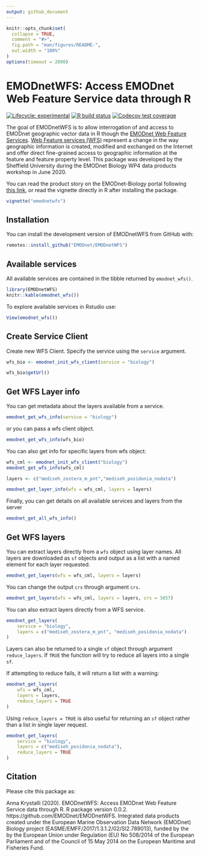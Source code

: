 ```yaml
---
output: github_document
---
```


<!-- README.md is generated from README.Rmd. Please edit that file -->

```r
knitr::opts_chunk$set(
  collapse = TRUE,
  comment = "#>",
  fig.path = "man/figures/README-",
  out.width = "100%"
)
options(timeout = 2000)
```

# EMODnetWFS: Access EMODnet Web Feature Service data through R

<!-- badges: start -->
[![Lifecycle: experimental](https://img.shields.io/badge/lifecycle-experimental-orange.svg)](https://www.tidyverse.org/lifecycle/#experimental)
[![R build status](https://github.com/EMODnet/EMODnetWFS/workflows/R-CMD-check/badge.svg)](https://github.com/EMODnet/EMODnetWFS/actions)
[![Codecov test coverage](https://codecov.io/gh/EMODnet/EMODnetWFS/branch/master/graph/badge.svg)](https://codecov.io/gh/EMODnet/EMODnetWFS?branch=master)
<!-- badges: end -->

The goal of EMODnetWFS is to allow interrogation of and access to EMODnet geographic vector data in R though the [EMODnet Web Feature Services](https://www.emodnet.eu/en/data). [Web Feature services (WFS)](https://www.ogc.org/standards/wfs) represent a change in the way geographic information is created, modified and exchanged on the Internet and offer direct fine-grained access to geographic information at the feature and feature property level. This package was developed by the Sheffield University during the EMODnet Biology WP4 data products workshop in June 2020.

You can read the product story on the EMODnet-Biology portal following [this link](https://www.emodnet-biology.eu/blog/emodnetwfs-access-emodnet-web-feature-service-data-through-r), or read the vignette directly in R after installing the package.

```r
vignette("emodnetwfs")
```


## Installation

You can install the development version of EMODnetWFS from GitHub with:

``` r
remotes::install_github("EMODnet/EMODnetWFS")
```

## Available services

All available services are contained in the tibble returned by `emodnet_wfs()`.


```r
library(EMODnetWFS)
knitr::kable(emodnet_wfs())
```

To explore available services in Rstudio use:

```r
View(emodnet_wfs())
```


## Create Service Client

Create new WFS Client.  Specify the service using the `service` argument. 

```r
wfs_bio <- emodnet_init_wfs_client(service = "biology")

wfs_bio$getUrl()
```

## Get WFS Layer info

You can get metadata about the layers available from a service. 

```r
emodnet_get_wfs_info(service = "biology")
```

or you can pass a wfs client object.

```r
emodnet_get_wfs_info(wfs_bio)
```

You can also get info for specific layers from wfs object:

```r
wfs_cml <- emodnet_init_wfs_client("biology")
emodnet_get_wfs_info(wfs_cml)

layers <- c("mediseh_zostera_m_pnt","mediseh_posidonia_nodata")

emodnet_get_layer_info(wfs = wfs_cml, layers = layers)
```


Finally, you can get details on all available services and layers from the server

```r
emodnet_get_all_wfs_info()
```


## Get WFS layers

You can extract layers directly from a `wfs` object using layer names. All layers are downloaded as `sf` objects and output as a list with a named element for each layer requested.

```r
emodnet_get_layers(wfs = wfs_cml, layers = layers)
```

You can change the output `crs` through argument `crs`.

```r
emodnet_get_layers(wfs = wfs_cml, layers = layers, crs = 3857)

```

You can also extract layers directly from a WFS service.

```r
emodnet_get_layers(
    service = "biology",
    layers = c("mediseh_zostera_m_pnt", "mediseh_posidonia_nodata")
)

```


Layers can also be returned to a single `sf` object through argument `reduce_layers`.  If `TRUE` the function will try to reduce all layers into a single `sf`.

If attempting to reduce fails, it will return a list with a warning:
 
```r
emodnet_get_layers(
    wfs = wfs_cml, 
    layers = layers,
    reduce_layers = TRUE
)
```

Using `reduce_layers = TRUE` is also useful for returning an `sf` object rather than a list in single layer request.

```r
emodnet_get_layers(
    service = "biology",
    layers = c("mediseh_posidonia_nodata"), 
    reduce_layers = TRUE
)
```


## Citation

Please cite this package as:

Anna Krystalli (2020). EMODnetWFS: Access EMODnet Web Feature Service data through R. R package version 0.0.2. https://github.com/EMODnet/EMODnetWFS. Integrated data products created under the European Marine Observation Data Network (EMODnet) Biology project (EASME/EMFF/2017/1.3.1.2/02/SI2.789013), funded by the by the European Union under Regulation (EU) No 508/2014 of the European Parliament and of the Council of 15 May 2014 on the European Maritime and Fisheries Fund.
